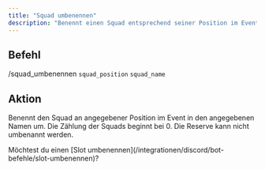 ```yaml
---
title: "Squad umbenennen"
description: "Benennt einen Squad entsprechend seiner Position im Event um. Reserve kann nicht umbenannt werden."
---
```


## Befehl

/squad_umbenennen `squad_position` `squad_name`

## Aktion

Benennt den Squad an angegebener Position im Event in den angegebenen Namen um. Die Zählung der Squads beginnt bei 0. Die Reserve kann nicht umbenannt werden.

<Info>
	Möchtest du einen [Slot umbenennen](/integrationen/discord/bot-befehle/slot-umbenennen)?
</Info>
